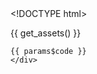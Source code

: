 <!DOCTYPE html>
<html>
  <head>
    <meta http-equiv="Content-Type" content="text/html; charset=utf-8"/>

    <title>{{ params$title }}</title>

    {{ get_assets() }}

  </head>

  <body>
    <script type="text/javascript">
    ```r

    data = {{ data }}

    radius = {{ params$radius }}

    color_scale = {{ get_d3_color_scale(opts) }}

    color_title = {{ params$color_title }}

    color_legend_counts = {{ get_color_legend_counts(opts) }}

    plot = new_plot(
        width: {{ params$width }}
        height: {{ params$height }}
        padding: {{ params$padding }}
        data_ranges:
            x: {{ range(data$x, na.rm = TRUE) }}
            y: {{ range(data$y, na.rm = TRUE) }}
        xlab: {{ params$xlab }}
        ylab: {{ params$ylab }}
        title: {{ params$title }}
        box: {{ opts$data$box }}
        xlim: {{ params$xlim }}
        ylim: {{ params$ylim }}
        categorical_domains:
            x: {{ params$x_categorical_domain }}
            y: {{ params$y_categorical_domain }}
        jitter: {{ params$jitter }}
        ordinal_scale_padding: 1
        linear_scale_padding: 40)

    plot.tooltip_text = (d) ->
        {{ get_tooltip_content() }}

    plot.append("defs").append("clipPath")
        .attr("id", "clip")
      .append("rect")
        .attr(
            "width": plot.width
            "height": plot.height)

    clip = plot.append("g")
        .attr("clip-path", "url(#clip)")

    if plot.zoom
        clip.append("rect")
          .style("cursor": "move")
          .attr(
                "class": "overlay"
                "width":  plot.width
                "height": plot.height
                "fill": "none"
                "pointer-events": "all")
          .call(d3.behavior.zoom()
              .x(plot.scales.x)
              .y(plot.scales.y)
              .scaleExtent([1, Infinity])
              .on("zoom", () -> redraw() ))

        redraw = () ->
            plot.select(".x.axis").call(plot.axes.x);
            plot.select(".y.axis").call(plot.axes.y);
            g_points.attr("transform", transform)

    transform = (d) ->
        "translate(#{plot.scales.x(d.x) + plot.jitters.x()}, #{plot.scales.y(d.y) + plot.jitters.y()})"

    g_points = clip.selectAll(".point")
        .data(data)
      .enter().append("g")
        .attr(
              "class": "point"
              "transform": transform)


    points = g_points.append("svg:circle")
        .attr(
            "class": "point_tooltip"
            "r": radius
            "fill": (d) -> color_scale(d.colorize)
            "title": (d) -> plot.tooltip_text(d) )

    $(".point_tooltip").tooltip
        html: true
        container: "body"
        placement: "top"

    point_names = g_points.append("text")
        .text((d) -> d.point_name)
        .attr(
            "dy": ".32em"
            "dx": 8
            "text-anchor": "left"
            "display": "none")
        .style(
            "fill": (d) -> color_scale(d.colorize)
            "font-size": "22px")


    # Sidebar
    sidebar = plot.append("g")
        .attr("transform","translate(#{plot.width + 60},0)")

    g_toggle_names = sidebar.append("g")
        .style("cursor", "pointer")
        .style("font-size","22px")
        .on("click", () -> toggle_names())

    g_toggle_names.append("circle")
        .attr("r", 7)
        .attr("stroke","black")
        .attr("stroke-width", 2)
        .attr("fill","white")

    g_toggle_names.append("text")
        .attr('text-anchor', 'start')
        .attr('dy', '.32em')
        .attr('dx', '12')
        .text("Show names (#{data.length})")

    toggle_names = ()->
        showing_point_names = g_toggle_names.classed("show_names")
        point_names.attr("display", ()->        if showing_point_names then "none" else "inline")
        g_toggle_names.attr("class", ()->       if showing_point_names then "" else "show_names")
            .select("circle").attr("fill", ()-> if showing_point_names then "white" else "black")

    # Draw color legend
    if color_scale.range().length > 1
        sidebar.append("text")
            .attr(
                  "class": "color_title"
                  "x": -radius
                  "y": 45
                  "dy": ".35em")
            .style(
                  "font-size": "16px"
                  "font-weight": "bold")
            .text(color_title)

        g_color_legend = sidebar.selectAll(".key")
            .data(color_scale.domain().reverse())
          .enter().append("g")
            .attr(
                  "transform": (d, i) -> "translate(0, #{i * (radius * 2 + 15) + 70})"
                  "class": "key")

        g_color_legend.append("circle")
            .attr(
                "r": radius
                "fill": color_scale)

        # legend_point_names = get_legend_names_param(opts)
        g_color_legend.append("text")
            .attr(
                "x": radius + 10
                "y": 0
                "dy": ".35em")
            .text((d) -> "#{d} (#{color_legend_counts[d]})")
            # ).text((d,i) -> legend_names[i])


    # d3.select(window).on("keydown", () ->
    #     # switch (d3.event.keyCode) {
    #       # case : year = Math.max(year0, year - 10); break;
    #       # case 39: year = Math.min(year1, year + 10); break;
    #     # }
    #     # console.log(d3.event.keyCode)
    #     if (d3.event.keyCode in [78, 32]) # 'n' or 'space bar'
    #         change()
    # )

    ```
    </script>
    <div class = "code">
    {{ params$code }}
    </div>
  </body>
</html>